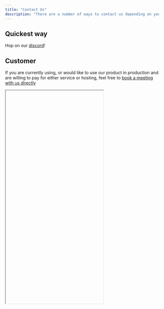 ```yaml
---
title: "Contact Us"
description: "There are a number of ways to contact us depending on your needs"
---
```


## Quickest way

Hop on our [discord](https://discord.gg/qaFf7S373c)!

## Customer

If you are currently using, or would like to use our product in production and are willing to pay for either service or hosting, 
feel free to [book a meeting with us directly](https://calendly.com/anarchy-ai/customer-call)

<iframe srcdoc='
<!-- Calendly inline widget begin -->
<div class="calendly-inline-widget" data-url="https://calendly.com/anarchy-ai/customer-call?hide_event_type_details=1&hide_gdpr_banner=1" style="min-width:320px;height:700px;"></div>
<script type="text/javascript" src="https://assets.calendly.com/assets/external/widget.js" async></script>
<!-- Calendly inline widget end -->' 
style="min-width:320px;height:700px;">
</iframe>
